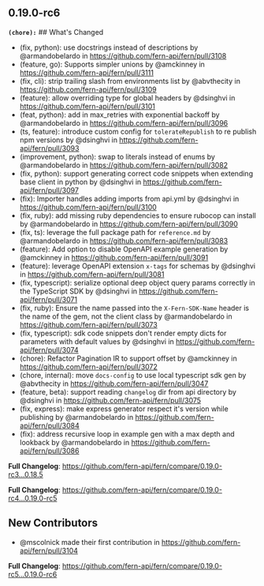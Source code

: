 ## 0.19.0-rc6
**`(chore):`** ## What's Changed
* (fix, python): use docstrings instead of descriptions by @armandobelardo in https://github.com/fern-api/fern/pull/3108
* (feature, go): Supports simpler unions by @amckinney in https://github.com/fern-api/fern/pull/3111
* (fix, cli): strip trailing slash from environments list by @abvthecity in https://github.com/fern-api/fern/pull/3109
* (feature): allow overriding type for global headers by @dsinghvi in https://github.com/fern-api/fern/pull/3101
* (feat, python): add in max_retries with exponential backoff by @armandobelardo in https://github.com/fern-api/fern/pull/3096
* (ts, feature): introduce custom config for `tolerateRepublish` to re publish npm versions by @dsinghvi in https://github.com/fern-api/fern/pull/3093
* (improvement, python): swap to literals instead of enums by @armandobelardo in https://github.com/fern-api/fern/pull/3082
* (fix, python): support generating correct code snippets when extending base client in python by @dsinghvi in https://github.com/fern-api/fern/pull/3097
* (fix): Importer handles adding imports from api.yml  by @dsinghvi in https://github.com/fern-api/fern/pull/3100
* (fix, ruby): add missing ruby dependencies to ensure rubocop can install by @armandobelardo in https://github.com/fern-api/fern/pull/3090
* (fix, ts): leverage the full package path for `reference.md` by @armandobelardo in https://github.com/fern-api/fern/pull/3083
* (feature): Add option to disable OpenAPI example generation by @amckinney in https://github.com/fern-api/fern/pull/3091
* (feature): leverage OpenAPI extension `x-tags` for schemas by @dsinghvi in https://github.com/fern-api/fern/pull/3081
* (fix, typescript): serialize optional deep object query params correctly in the TypeScript SDK  by @dsinghvi in https://github.com/fern-api/fern/pull/3071
* (fix, ruby): Ensure the name passed into the `X-Fern-SDK-Name` header is the name of the gem, not the client class by @armandobelardo in https://github.com/fern-api/fern/pull/3073
* (fix, typescript): sdk code snippets don't render empty dicts for parameters with default values by @dsinghvi in https://github.com/fern-api/fern/pull/3074
* (chore): Refactor Pagination IR to support offset by @amckinney in https://github.com/fern-api/fern/pull/3072
* (chore, internal): move `docs-config` to use local typescript sdk gen by @abvthecity in https://github.com/fern-api/fern/pull/3047
* (feature, beta): support reading `changelog` dir from api directory by @dsinghvi in https://github.com/fern-api/fern/pull/3075
* (fix, express): make express generator respect it's version while publishing by @armandobelardo in https://github.com/fern-api/fern/pull/3084
* (fix): address recursive loop in example gen with a max depth and lookback by @armandobelardo in https://github.com/fern-api/fern/pull/3086


**Full Changelog**: https://github.com/fern-api/fern/compare/0.19.0-rc3...0.18.5


**Full Changelog**: https://github.com/fern-api/fern/compare/0.19.0-rc4...0.19.0-rc5

## New Contributors
* @mscolnick made their first contribution in https://github.com/fern-api/fern/pull/3104

**Full Changelog**: https://github.com/fern-api/fern/compare/0.19.0-rc5...0.19.0-rc6

